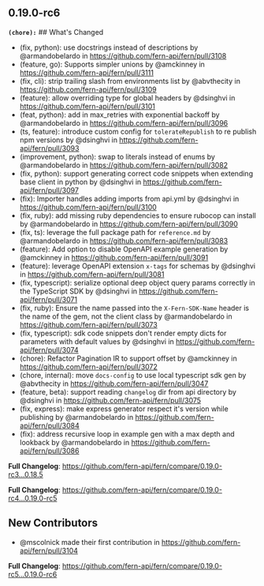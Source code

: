 ## 0.19.0-rc6
**`(chore):`** ## What's Changed
* (fix, python): use docstrings instead of descriptions by @armandobelardo in https://github.com/fern-api/fern/pull/3108
* (feature, go): Supports simpler unions by @amckinney in https://github.com/fern-api/fern/pull/3111
* (fix, cli): strip trailing slash from environments list by @abvthecity in https://github.com/fern-api/fern/pull/3109
* (feature): allow overriding type for global headers by @dsinghvi in https://github.com/fern-api/fern/pull/3101
* (feat, python): add in max_retries with exponential backoff by @armandobelardo in https://github.com/fern-api/fern/pull/3096
* (ts, feature): introduce custom config for `tolerateRepublish` to re publish npm versions by @dsinghvi in https://github.com/fern-api/fern/pull/3093
* (improvement, python): swap to literals instead of enums by @armandobelardo in https://github.com/fern-api/fern/pull/3082
* (fix, python): support generating correct code snippets when extending base client in python by @dsinghvi in https://github.com/fern-api/fern/pull/3097
* (fix): Importer handles adding imports from api.yml  by @dsinghvi in https://github.com/fern-api/fern/pull/3100
* (fix, ruby): add missing ruby dependencies to ensure rubocop can install by @armandobelardo in https://github.com/fern-api/fern/pull/3090
* (fix, ts): leverage the full package path for `reference.md` by @armandobelardo in https://github.com/fern-api/fern/pull/3083
* (feature): Add option to disable OpenAPI example generation by @amckinney in https://github.com/fern-api/fern/pull/3091
* (feature): leverage OpenAPI extension `x-tags` for schemas by @dsinghvi in https://github.com/fern-api/fern/pull/3081
* (fix, typescript): serialize optional deep object query params correctly in the TypeScript SDK  by @dsinghvi in https://github.com/fern-api/fern/pull/3071
* (fix, ruby): Ensure the name passed into the `X-Fern-SDK-Name` header is the name of the gem, not the client class by @armandobelardo in https://github.com/fern-api/fern/pull/3073
* (fix, typescript): sdk code snippets don't render empty dicts for parameters with default values by @dsinghvi in https://github.com/fern-api/fern/pull/3074
* (chore): Refactor Pagination IR to support offset by @amckinney in https://github.com/fern-api/fern/pull/3072
* (chore, internal): move `docs-config` to use local typescript sdk gen by @abvthecity in https://github.com/fern-api/fern/pull/3047
* (feature, beta): support reading `changelog` dir from api directory by @dsinghvi in https://github.com/fern-api/fern/pull/3075
* (fix, express): make express generator respect it's version while publishing by @armandobelardo in https://github.com/fern-api/fern/pull/3084
* (fix): address recursive loop in example gen with a max depth and lookback by @armandobelardo in https://github.com/fern-api/fern/pull/3086


**Full Changelog**: https://github.com/fern-api/fern/compare/0.19.0-rc3...0.18.5


**Full Changelog**: https://github.com/fern-api/fern/compare/0.19.0-rc4...0.19.0-rc5

## New Contributors
* @mscolnick made their first contribution in https://github.com/fern-api/fern/pull/3104

**Full Changelog**: https://github.com/fern-api/fern/compare/0.19.0-rc5...0.19.0-rc6

